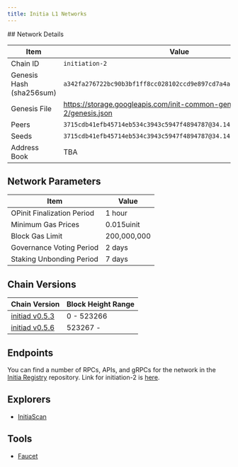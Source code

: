 ```yaml
---
title: Initia L1 Networks
---
```



<Tabs>
<Tab title="Testnet (initiation-2)">
## Network Details

| Item                     | Value                                                                       |
|--------------------------|-----------------------------------------------------------------------------|
| Chain ID                 | `initiation-2`                                                              |
| Genesis Hash (sha256sum) | `a342fa276722bc90b3bf1ff8cc028102ccd9e897cd7a4ad55161998359a1cde3`          |
| Genesis File             | https://storage.googleapis.com/init-common-genesis/initiation-2/genesis.json |
| Peers                    | `3715cdb41efb45714eb534c3943c5947f4894787@34.143.179.242:26656` |
| Seeds                    | `3715cdb41efb45714eb534c3943c5947f4894787@34.143.179.242:26656` |
| Address Book             | TBA |

## Network Parameters

| Item                     | Value                                                                       |
|--------------------------|-----------------------------------------------------------------------------|
| OPinit Finalization Period                 | 1 hour                                                            |
| Minimum Gas Prices            | 0.015uinit                                                        |
| Block Gas Limit | 200,000,000 |
| Governance Voting Period | 2 days |
| Staking Unbonding Period | 7 days |

## Chain Versions

| Chain Version            | Block Height Range                                                          |
|--------------------------|-----------------------------------------------------------------------------|
| [initiad v0.5.3](https://github.com/initia-labs/initia/tree/v0.5.3) | 0 - 523266 |
| [initiad v0.5.6](https://github.com/initia-labs/initia/tree/v0.5.6) | 523267 -   |

## Endpoints

You can find a number of RPCs, APIs, and gRPCs for the network in the [Initia Registry](https://github.com/initia-labs/initia-registry) repository. Link for initiation-2 is [here](https://github.com/initia-labs/initia-registry/tree/initiation-2/testnets/initia).

## Explorers

- [InitiaScan](https://scan.testnet.initia.xyz)

## Tools

- [Faucet](https://faucet.initiation-2.initia.xyz)

</Tab>
</Tabs>